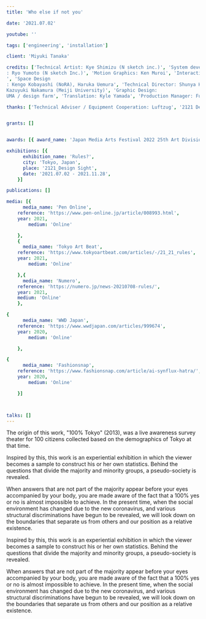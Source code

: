 ```yaml
---
title: 'Who else if not you'

date: '2021.07.02'

youtube: ''

tags: ['engineering', 'installation']

client: 'Miyuki Tanaka'

credits: ['Technical Artist: Kye Shimizu (N sketch inc.)', 'System development: Hidemaro Fujinami (N sketch inc.)', 'Software Engineer
: Ryo Yumoto (N sketch Inc.)', 'Motion Graphics: Ken Muroi', 'Interaction Design: Masato Sekine (N sketch inc.)', 'Text / Sound:  Daniel Wetzel (Rimini Protokoll)
', 'Space Design
: Kengo Kobayashi (NoRA), Haruka Uemura', 'Technical Director: Shunya Hagiwara', 'Producer / Text: Miyuki Tanaka','Statistical Adviser:
Kazuyuki Nakamura (Meiji University)', 'Graphic Design: 
UMA / design farm', 'Translation: Kyle Yamada', 'Production Manager: Fumiko Toda', ]

thanks: ['Technical Adviser / Equipment Cooperation: Luftzug', '2121 Design Sight Staff', 'Sponsor: precognition co.,LTD. / THEATRE for ALL', 'K2LAB', 'Higure inc.', 'Photo: Masaya Yoshimura']


grants: []


awards: [{ award_name: 'Japan Media Arts Festival 2022 25th Art Division Jury Selection', year: 2022 },]

exhibitions: [{
      exhibition_name: 'Rules?',
      city: 'Tokyo, Japan',
      place: '2121_Design Sight',
      date: '2021.07.02 - 2021.11.28',
    }]

publications: []

media: [{
      media_name: 'Pen Online',
    reference: 'https://www.pen-online.jp/article/008993.html',
    year: 2021,
        medium: 'Online'

    },
    {
      media_name: 'Tokyo Art Beat',
    reference: 'https://www.tokyoartbeat.com/articles/-/21_21_rules',
    year: 2021,
        medium: 'Online'

    },{
      media_name: 'Numero',
    reference: 'https://numero.jp/news-20210708-rules/',
    year: 2021,
    medium: 'Online'
    },

{
      media_name: 'WWD Japan',
    reference: 'https://www.wwdjapan.com/articles/999674',
    year: 2020,
        medium: 'Online'

    },

{
      media_name: 'Fashionsnap',
    reference: 'https://www.fashionsnap.com/article/ai-synflux-hatra/',
    year: 2020,
        medium: 'Online'

    }]



talks: []
---
```



<TextSection>
  <p>
The origin of this work, "100% Tokyo" (2013), was a live awareness survey theater for 100 citizens collected based on the demographics of Tokyo at that time.

Inspired by this, this work is an experiential exhibition in which the viewer becomes a sample to construct his or her own statistics. Behind the questions that divide the majority and minority groups, a pseudo-society is revealed.

When answers that are not part of the majority appear before your eyes accompanied by your body, you are made aware of the fact that a 100% yes or no is almost impossible to achieve. In the present time, when the social environment has changed due to the new coronavirus, and various structural discriminations have begun to be revealed, we will look down on the boundaries that separate us from others and our position as a relative existence.

</p>
</TextSection>
<Spacer size={16} />
<VideoPlayer client:only='react' url={'https://www.youtube.com/watch?v=bqaZA0j2wxA'}></VideoPlayer>

<Spacer size={16} />
<TextSection>
  <p>
  Inspired by this, this work is an experiential exhibition in which the viewer becomes a sample to construct his or her own statistics. Behind the questions that divide the majority and minority groups, a pseudo-society is revealed.
  </p>
  <p>
When answers that are not part of the majority appear before your eyes accompanied by your body, you are made aware of the fact that a 100% yes or no is almost impossible to achieve. In the present time, when the social environment has changed due to the new coronavirus, and various structural discriminations have begun to be revealed, we will look down on the boundaries that separate us from others and our position as a relative existence.

  </p>
</TextSection>

<Spacer size={16} />

<Spacer size={32} />

<DoubleColumnPicture>
  <Picture
    widths={[360, 768, 1024, 1440]}
    src={rule1}
    formats={['avif', 'webp']}
    alt=''
    sizes={'(min-width: 360px) (min-width: 768px) (min-width:1024px)  (min-width:1440px)'}
  />
  <Picture
    widths={[360, 768, 1024, 1440]}
    src={rule2}
    formats={['avif', 'webp']}
    alt=''
    sizes={'(min-width: 360px) (min-width: 768px) (min-width:1024px)  (min-width:1440px)'}
  />
  <Picture
    widths={[360, 768, 1024, 1440]}
    src={rule3}
    formats={['avif', 'webp']}
    alt=''
    sizes={'(min-width: 360px) (min-width: 768px) (min-width:1024px)  (min-width:1440px)'}
  />
  <Picture
    widths={[360, 768, 1024, 1440]}
    src={rule4}
    formats={['avif', 'webp']}
    alt=''
    sizes={'(min-width: 360px) (min-width: 768px) (min-width:1024px)  (min-width:1440px)'}
  />
</DoubleColumnPicture>
